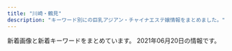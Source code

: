 ```yaml
---
title: "川崎・鶴見"
description: "キーワード別にの巨乳アジアン・チャイナエステ嬢情報をまとめました。"
---
```


新着画像と新着キーワードをまとめています。
2021年06月20日の情報です。

<DmmAffiliateIns />
<KeywordTable
  shops={
    [
    {
        "url": "http://esthe-heal.com/",
        "img_links": [
            "http://esthe-heal.com/staff/sakura/01.jpg",
            "http://esthe-heal.com/staff/rui/01mb.jpg",
            "http://esthe-heal.com/staff/sizuka/01mb.jpg",
            "http://esthe-heal.com/i/files/homeimg.jpg",
            "http://esthe-heal.com/pic/head.jpg",
            "http://esthe-heal.com/staff/kaori/01mb.jpg",
            "http://esthe-heal.com/staff/momo/01mb.jpg",
            "http://esthe-heal.com/staff/sayuri/01.jpg",
            "http://esthe-heal.com/staff/rubi/01.jpg",
            "http://esthe-heal.com/staff/haruna/01.jpg",
            "http://esthe-heal.com/staff/sizuka/01.jpg",
            "http://esthe-heal.com/staff/mimi/01mb.jpg",
            "http://esthe-heal.com/staff/kana/01.jpg",
            "http://esthe-heal.com/staff/momo/01.jpg",
            "http://esthe-heal.com/staff/yuki/01mb.jpg",
            "http://esthe-heal.com/staff/aya/01mb.jpg",
            "http://esthe-heal.com/staff/kana/01mb.jpg",
            "http://esthe-heal.com/staff/mimi/01.jpg",
            "http://esthe-heal.com/staff/sayuri/01mb.jpg",
            "http://esthe-heal.com/img/ttl_wnew.png",
            "http://esthe-heal.com/staff/aya/01.jpg",
            "http://esthe-heal.com/img/ttl_pickup.png",
            "http://esthe-heal.com/staff/miho/01mb.jpg",
            "http://esthe-heal.com/staff/yuyu/01.jpg",
            "http://esthe-heal.com/staff/rui/01.jpg",
            "http://esthe-heal.com/staff/kaori/01.jpg",
            "http://esthe-heal.com/img/att.jpg",
            "http://esthe-heal.com/img/ttl_recbnr.png",
            "http://esthe-heal.com/img/link/koko_234x60.png",
            "http://esthe-heal.com/img/ttl_staff.png",
            "http://esthe-heal.com/staff/miho/01.jpg",
            "http://esthe-heal.com/staff/yuki/01.jpg",
            "http://esthe-heal.com/img/ttl_mobile.png",
            "http://esthe-heal.com/staff/sakura/01mb.jpg",
            "http://esthe-heal.com/staff/rubi/01mb.jpg",
            "http://esthe-heal.com/staff/yuyu/01mb.jpg",
            "http://esthe-heal.com/staff/haruna/01mb.jpg"
        ],
        "name": "Yulala",
        "station": "JR\u9db4\u898b\u99c5\u6771\u53e3",
        "keywords": {
            "C": 23
        }
    },
    {
        "station": "JR\u77e2\u5411\u99c5\u897f\u53e3",
        "name": "\u5bf5\u6df1\u82b1\u98a8",
        "img_links": [],
        "url": "http://kafu.ests.co/",
        "keywords": {}
    },
    {
        "station": "JR\u5ddd\u5d0e\u99c5\u6771\u53e3",
        "name": "\u307c\u304f\u306e\u30c7\u30ea\u30a8\u30b9\u30c6",
        "img_links": [],
        "keywords": {},
        "url": "http://deli-esthe.jpn.mn/"
    },
    {
        "keywords": {
            "87": 2,
            "C": 10,
            "D": 7,
            "85": 2,
            "86": 5,
            "E": 2
        },
        "img_links": [
            "https://tanoshii.xyz.mn/photos/sites/44/2021/04/2021042710162377.jpg",
            "https://tanoshii.xyz.mn/images/mobile.jpg",
            "https://tanoshii.xyz.mn/images/s_staff.png",
            "https://tanoshii.xyz.mn/photos/sites/44/2021/04/2021042710162393.jpg",
            "https://tanoshii.xyz.mn/photos/sites/44/2021/04/2021042710162415.jpg",
            "https://tanoshii.xyz.mn/images/news.jpg",
            "https://tanoshii.xyz.mn/photos/sites/44/2021/05/2021052503320637.jpg",
            "https://tanoshii.xyz.mn/images/ntop.png",
            "https://tanoshii.xyz.mn/images/top.png",
            "https://tanoshii.xyz.mn/photos/sites/44/2021/04/2021042710173888.jpg"
        ],
        "url": "https://tanoshii.xyz.mn/",
        "station": "JR\u77e2\u5411\u99c5\u897f\u53e3",
        "name": "\u697d\u3057\u3044"
    },
    {
        "station": "\u9db4\u898b\u99c5\u6771\u53e3",
        "url": "http://t-lucky.work/",
        "name": "Lucky\u30fb\u30e9\u30c3\u30ad\u30fc",
        "img_links": [
            "http://t-lucky.work/images/b1.jpg",
            "http://t-lucky.work/sp/img/rina1.jpg",
            "http://t-lucky.work/staff/rei.jpg",
            "http://t-lucky.work/sp/images/ac1.jpg",
            "http://t-lucky.work/sp/staff/yumi.jpg",
            "http://t-lucky.work/sp/images/sys2.jpg",
            "http://t-lucky.work/staff/yuki.jpg",
            "http://t-lucky.work/sp/staff/emi.jpg",
            "http://t-lucky.work/sp/images/b3.jpg",
            "http://t-lucky.work/images/1.jpg",
            "http://t-lucky.work/sp/img/yuyu1.jpg",
            "http://t-lucky.work/sp/staff/rei.jpg",
            "http://t-lucky.work/img/rina1.jpg",
            "http://t-lucky.work/sp/images/b2.jpg",
            "http://t-lucky.work/sp/images/interior_t.jpg",
            "http://t-lucky.work/img/emi1.jpg",
            "http://t-lucky.work/sp/images/int2.jpg",
            "http://t-lucky.work/sp/images/newsb.jpg",
            "http://t-lucky.work/staff/yumi.jpg",
            "http://t-lucky.work/images/5.jpg",
            "http://t-lucky.work/images/b2.jpg",
            "http://t-lucky.work/sp/staff/yuyu.jpg",
            "http://t-lucky.work/staff/mika.jpg",
            "http://t-lucky.work/sp/staff/mimi.jpg",
            "http://t-lucky.work/staff/aya.jpg",
            "http://t-lucky.work/images/b3.jpg",
            "http://t-lucky.work/sp/images/tel.jpg",
            "http://t-lucky.work/images/4.jpg",
            "http://t-lucky.work/img/yumi1.jpg",
            "http://t-lucky.work/img/mika1.jpg",
            "http://t-lucky.work/images/3.jpg",
            "http://t-lucky.work/sp/images/pc.jpg",
            "http://t-lucky.work/images/sys1.jpg",
            "http://t-lucky.work/sp/images/sys1.jpg",
            "http://t-lucky.work/sp/menu/staff.jpg",
            "http://t-lucky.work/images/2.jpg",
            "http://t-lucky.work/images/8.jpg",
            "http://t-lucky.work/sp/images/footer.jpg",
            "http://t-lucky.work/sp/staff/yuki.jpg",
            "http://t-lucky.work/sp/menu/interior.jpg",
            "http://t-lucky.work/images/ta.jpg",
            "http://t-lucky.work/images/head.jpg",
            "http://t-lucky.work/sp/images/menu/staff.jpg",
            "http://t-lucky.work/sp/images/int1.jpg",
            "http://t-lucky.work/sp/img/yuki1.jpg",
            "http://t-lucky.work/img/yuki1.jpg",
            "http://t-lucky.work/sp/images/staff_t.jpg",
            "http://t-lucky.work/images/sys3.jpg",
            "http://t-lucky.work/images/interior_t.jpg",
            "http://t-lucky.work/staff/mimi.jpg",
            "http://t-lucky.work/sp/img/mimi1.jpg",
            "http://t-lucky.work/img/yuyu1.jpg",
            "http://t-lucky.work/images/news.jpg",
            "http://t-lucky.work/images/int2.jpg",
            "http://t-lucky.work/img/rei1.jpg",
            "http://t-lucky.work/sp/staff/aya.jpg",
            "http://t-lucky.work/img/mimi1.jpg",
            "http://t-lucky.work/images/6.jpg",
            "http://t-lucky.work/sp/img/aya1.jpg",
            "http://t-lucky.work/images/staff_t.jpg",
            "http://t-lucky.work/sp/menu/top.jpg",
            "http://t-lucky.work/images/int1.jpg",
            "http://t-lucky.work/staff/yuyu.jpg",
            "http://t-lucky.work/images/sys2.jpg",
            "http://t-lucky.work/sp/images/rec1.jpg",
            "http://t-lucky.work/images/line.png",
            "http://t-lucky.work/images/tr.jpg",
            "http://t-lucky.work/sp/images/news.jpg",
            "http://t-lucky.work/sp/images/menu/top.jpg",
            "http://t-lucky.work/images/sys4.jpg",
            "http://t-lucky.work/sp/images/head.jpg",
            "http://t-lucky.work/img/aya1.jpg",
            "http://t-lucky.work/sp/img/mika1.jpg",
            "http://t-lucky.work/staff/rina.jpg",
            "http://t-lucky.work/sp/img/emi1.jpg",
            "http://t-lucky.work/sp/img/yumi1.jpg",
            "http://t-lucky.work/sp/images/topgirl.jpg",
            "http://t-lucky.work/sp/staff/rina.jpg",
            "http://t-lucky.work/images/9.jpg",
            "http://t-lucky.work/images/sm.jpg",
            "http://t-lucky.work/sp/images/b1.jpg",
            "http://t-lucky.work/sp/img/rei1.jpg",
            "http://t-lucky.work/staff/emi.jpg",
            "http://t-lucky.work/sp/staff/mika.jpg",
            "http://t-lucky.work/sp/images/top.jpg",
            "http://t-lucky.work/images/7.jpg"
        ],
        "keywords": {}
    },
    {
        "img_links": [
            "http://www.fukuen.in/img/girl/extra/haruka_20210313_5.jpg",
            "http://www.fukuen.in/img/girl/main/smain721ab20435a050b6117e25de016c851a5e.jpg",
            "http://www.fukuen.in/img/material/shiatsu5rev1.jpg",
            "http://www.fukuen.in/img/girl/main/smain132ec1dcb677e5be350bb150449f6c30de9.jpg",
            "http://www.fukuen.in/img/girl/extra/hotaru200809_3min75.jpg",
            "http://www.fukuen.in/img/girl/extra/ai_20200914_1.jpg",
            "http://www.fukuen.in/img/material/oil6.jpg",
            "http://www.fukuen.in/img/girl/main/smain12372fb92a183b52eed6697b1dc18d650f.jpg",
            "http://www.fukuen.in/img/girl/extra/riri_20210607_4.jpg",
            "http://www.fukuen.in/img/girl/pickup/pickup20210611102305.jpg",
            "http://www.fukuen.in/img/material/akasuri6rev1.jpg",
            "http://www.fukuen.in/img/material/sentai3.jpg",
            "http://www.fukuen.in/img/girl/main/smain113a604c7246ee7ef21ea1371bf0f8ae541.jpg",
            "http://www.fukuen.in/img/girl/list/swest145a475e5294d8872e2908b6e44ff2fd28.jpg",
            "http://www.fukuen.in/img/material/sentai2.jpg",
            "http://www.fukuen.in/img/girl/main/smain114a604c7246ee7ef21ea1371bf0f8ae541.jpg",
            "http://www.fukuen.in/img/girl/extra/riri_20210607_3.jpg",
            "http://www.fukuen.in/img/girl/extra/hotaru200809_4min75.jpg",
            "http://www.fukuen.in/img/girl/list/swest25902fb05705d4f4dcd3bb55fc78d46ee.jpg",
            "http://www.fukuen.in/img/girl/extra/yuki_20210310_5.jpg",
            "http://www.fukuen.in/img/material/akasuri1.jpg",
            "http://www.fukuen.in/img/girl/list/slist7a7cd4a2a61a08aea05c874262bd2983c.jpg",
            "http://www.fukuen.in/img/girl/main/smain21a5f5188f9c41ddb221fc0bead2a8556b.jpg",
            "http://www.fukuen.in/img/girl/extra/risa_20200923_5.jpg",
            "http://www.fukuen.in/img/material/oil5.jpg",
            "http://www.fukuen.in/img/material/shiatsu4rev1.jpg",
            "http://www.fukuen.in/img/material/arrow_prev.png",
            "http://www.fukuen.in/img/girl/main/smain14540463708cafed5ed2857e0fb652102bb.jpg",
            "http://www.fukuen.in/img/camp/20210618_riri.jpg",
            "http://www.fukuen.in/img/camp/20200610_shinki.jpg",
            "http://www.fukuen.in/img/girl/list/slist156b2c0b72e6f061c42ebccbc63e13d7c5.jpg",
            "http://www.fukuen.in/img/girl/extra/haruka_20210313_2.jpg",
            "http://www.fukuen.in/img/girl/main/smain1642e39562f0230b9b51859f7d67c9ba3fc.jpg",
            "http://www.fukuen.in/img/girl/main/smain1729a0bb7126fb76055ba03269b5d845204.jpg",
            "http://www.fukuen.in/img/girl/list/slist48970948df1b5f673ddccf8bdc1c27ca3.jpg",
            "http://www.fukuen.in/img/girl/main/smain1739a0bb7126fb76055ba03269b5d845204.jpg",
            "http://www.fukuen.in/img/camp/20210501.png",
            "http://www.fukuen.in/img/girl/list/swest5751a73c1d67d106b755f2a10f214b1fb.jpg",
            "http://www.fukuen.in/img/girl/main/smain14440463708cafed5ed2857e0fb652102bb.jpg",
            "http://www.fukuen.in/img/girl/main/smain1759a0bb7126fb76055ba03269b5d845204.jpg",
            "http://www.fukuen.in/img/girl/main/smain53fb1c032274e28d599eed619e1bedc3e4.jpg",
            "http://www.fukuen.in/img/material/bath.jpg",
            "http://www.fukuen.in/img/material/akasuri5rev1.jpg",
            "http://www.fukuen.in/img/camp/20210618_deluxe.png",
            "http://www.fukuen.in/img/girl/list/slist8fbaefba79306aed7d52f3369481c4f79.jpg",
            "http://www.fukuen.in/img/girl/main/smain52fb1c032274e28d599eed619e1bedc3e4.jpg",
            "http://www.fukuen.in/img/girl/list/slist1768dbbfdf9b8041399246bb7ae21124f0.jpg",
            "http://www.fukuen.in/img/girl/main/smain1435a475e5294d8872e2908b6e44ff2fd28.jpg",
            "http://www.fukuen.in/img/girl/main/smain425ef08e32ca6d2936eee599647ef1be42.jpg",
            "http://www.fukuen.in/img/girl/list/swest72b8648aae56da25b7c7573dc007cc2de.jpg",
            "http://www.fukuen.in/img/girl/main/smain736910286ab0a44682bfc6f093f287b998.jpg",
            "http://www.fukuen.in/img/girl/extra/haruka_20210313_4.jpg",
            "http://www.fukuen.in/img/girl/main/smain41f486b583999cfcec7913d7843c608159.jpg",
            "http://www.fukuen.in/img/girl/list/slist1154c6465b3e80f1950af663ae9de86840.jpg",
            "http://www.fukuen.in/img/material/sentai1.jpg",
            "http://www.fukuen.in/img/girl/main/smain1622e39562f0230b9b51859f7d67c9ba3fc.jpg",
            "http://www.fukuen.in/img/girl/extra/riri_20210607_6.jpg",
            "http://www.fukuen.in/img/material/oil2.jpg",
            "http://www.fukuen.in/img/girl/main/smain17168dbbfdf9b8041399246bb7ae21124f0.jpg",
            "http://www.fukuen.in/img/material/oil4.jpg",
            "http://www.fukuen.in/img/girl/extra/yuki_20210310_1.jpg",
            "http://www.fukuen.in/img/material/oil3.jpg",
            "http://www.fukuen.in/img/girl/list/swest8fbaefba79306aed7d52f3369481c4f79.jpg",
            "http://www.fukuen.in/img/girl/main/smain15218ef4be37dd1bb9ff85c2afa5d75a51b.jpg",
            "http://www.fukuen.in/img/girl/extra/riri_20210607_1.jpg",
            "http://www.fukuen.in/img/material/oil1.jpg",
            "http://www.fukuen.in/img/girl/list/slist21d95f10417cbe687c362ac86a6caaf51.jpg",
            "http://www.fukuen.in/img/girl/main/smain16596f3ae3a738e965bce7cf30f028138bf.jpg",
            "http://www.fukuen.in/img/girl/list/swest4f486b583999cfcec7913d7843c608159.jpg",
            "http://www.fukuen.in/img/girl/list/slist11a00cec64c1902f8f81d6458bd81ecc3.jpg",
            "http://www.fukuen.in/img/material/front.jpg",
            "http://www.fukuen.in/img/girl/extra/risa_20200923_4.jpg",
            "http://www.fukuen.in/img/girl/main/smain141e48573960397dac752f153b86f52127e.jpg",
            "http://www.fukuen.in/img/news/news20210611_riri.jpg",
            "http://www.fukuen.in/img/girl/extra/ai_20200914_3.jpg",
            "http://www.fukuen.in/img/girl/main/smain8415e8cbb1c49eb7c8caa026cbfa4e5e53.jpg",
            "http://www.fukuen.in/img/girl/list/slist14e48573960397dac752f153b86f52127e.jpg",
            "http://www.fukuen.in/img/girl/main/smain746910286ab0a44682bfc6f093f287b998.jpg",
            "http://www.fukuen.in/img/girl/extra/yuki_20210310_7.jpg",
            "http://www.fukuen.in/img/girl/extra/risa_20200923_1.jpg",
            "http://www.fukuen.in/img/girl/main/smain1632e39562f0230b9b51859f7d67c9ba3fc.jpg",
            "http://www.fukuen.in/img/girl/extra/haruka_20210313_1.jpg",
            "http://www.fukuen.in/img/material/shiatsu6.jpg",
            "http://www.fukuen.in/img/material/sentai6rev1.jpg",
            "http://www.fukuen.in/img/girl/main/smain135ec1dcb677e5be350bb150449f6c30de9.jpg",
            "http://www.fukuen.in/img/camp/20210405_spring.png",
            "http://www.fukuen.in/img/girl/main/smain83429f69a5e0facf26b5c596ab5374c79a.jpg",
            "http://www.fukuen.in/img/girl/pickup/pickup20210316230958.jpg",
            "http://www.fukuen.in/img/girl/main/smain133ec1dcb677e5be350bb150449f6c30de9.jpg",
            "http://www.fukuen.in/img/girl/extra/riri_20210607_2.jpg",
            "http://www.fukuen.in/img/girl/list/swest11a00cec64c1902f8f81d6458bd81ecc3.jpg",
            "http://www.fukuen.in/img/material/image_auth.png",
            "http://www.fukuen.in/img/girl/list/swest156b2c0b72e6f061c42ebccbc63e13d7c5.jpg",
            "http://www.fukuen.in/img/girl/main/smain1749a0bb7126fb76055ba03269b5d845204.jpg",
            "http://www.fukuen.in/img/girl/extra/risa_20200923_3.jpg",
            "http://www.fukuen.in/img/girl/list/swest1154c6465b3e80f1950af663ae9de86840.jpg",
            "http://www.fukuen.in/img/girl/list/swest13a9012a45cd10e4bbf815bf1cd1dfb50a.jpg",
            "http://www.fukuen.in/img/girl/extra/yuki_20210310_3.jpg",
            "http://www.fukuen.in/img/girl/main/smain23a5f5188f9c41ddb221fc0bead2a8556b.jpg",
            "http://www.fukuen.in/img/girl/main/smain131a9012a45cd10e4bbf815bf1cd1dfb50a.jpg",
            "http://www.fukuen.in/img/material/sentai5rev1.jpg",
            "http://www.fukuen.in/img/girl/main/smain81429f69a5e0facf26b5c596ab5374c79a.jpg",
            "http://www.fukuen.in/img/girl/main/smain82429f69a5e0facf26b5c596ab5374c79a.jpg",
            "http://www.fukuen.in/img/girl/extra/ai_20200914_2.jpg",
            "http://www.fukuen.in/img/material/shiatsu1.jpg",
            "http://www.fukuen.in/img/material/shiatsu2.jpg",
            "http://www.fukuen.in/img/girl/extra/ai_20200914_4.jpg",
            "http://www.fukuen.in/img/girl/main/smain11154c6465b3e80f1950af663ae9de86840.jpg",
            "http://www.fukuen.in/img/girl/main/smain112a604c7246ee7ef21ea1371bf0f8ae541.jpg",
            "http://www.fukuen.in/img/girl/extra/haruka_20210313_3.jpg",
            "http://www.fukuen.in/img/girl/extra/hotaru200809_1min75.jpg",
            "http://www.fukuen.in/img/girl/main/smain11372fb92a183b52eed6697b1dc18d650f.jpg",
            "http://www.fukuen.in/img/material/akasuri2rev1.jpg",
            "http://www.fukuen.in/img/girl/pickup/pickup20210608103919.jpg",
            "http://www.fukuen.in/img/girl/extra/hotaru200809_2min75.jpg",
            "http://www.fukuen.in/img/girl/main/smain115a604c7246ee7ef21ea1371bf0f8ae541.jpg",
            "http://www.fukuen.in/img/girl/list/slist13198a095a589d6e99c04b29b48a066f60.jpg",
            "http://www.fukuen.in/img/material/akasuri4.jpg",
            "http://www.fukuen.in/img/camp/20210621_rainy.png",
            "http://www.fukuen.in/img/material/akasuri3.jpg",
            "http://www.fukuen.in/img/girl/main/smain22a5f5188f9c41ddb221fc0bead2a8556b.jpg",
            "http://www.fukuen.in/img/girl/main/smain513f8bf8e4517330b71f7b182328a05400.jpg",
            "http://www.fukuen.in/img/girl/list/slist5751a73c1d67d106b755f2a10f214b1fb.jpg",
            "http://www.fukuen.in/img/girl/extra/yuki_20210310_6.jpg",
            "http://www.fukuen.in/img/material/arrow_next.png",
            "http://www.fukuen.in/img/girl/main/smain161ccde286216ee7496f9b79d0ccb1211b0.jpg",
            "http://www.fukuen.in/img/girl/extra/yuki_20210310_4.jpg",
            "http://www.fukuen.in/img/girl/list/slist162e6c2df06bb88ecc8206bde612ab9625.jpg",
            "http://www.fukuen.in/img/girl/main/smain15118ef4be37dd1bb9ff85c2afa5d75a51b.jpg",
            "http://www.fukuen.in/img/girl/list/swest16ccde286216ee7496f9b79d0ccb1211b0.jpg",
            "http://www.fukuen.in/img/girl/pickup/pickup20210316225343.jpg",
            "http://www.fukuen.in/img/girl/main/smain134ec1dcb677e5be350bb150449f6c30de9.jpg",
            "http://www.fukuen.in/img/material/sentai4.jpg",
            "http://www.fukuen.in/img/girl/main/smain15318ef4be37dd1bb9ff85c2afa5d75a51b.jpg",
            "http://www.fukuen.in/img/girl/main/smain1425a475e5294d8872e2908b6e44ff2fd28.jpg",
            "http://www.fukuen.in/img/girl/extra/risa_20200923_2.jpg",
            "http://www.fukuen.in/img/news/news20210611_kaoru.jpg",
            "http://www.fukuen.in/img/girl/extra/yuki_20210310_2.jpg",
            "http://www.fukuen.in/img/girl/main/smain711ab20435a050b6117e25de016c851a5e.jpg",
            "http://www.fukuen.in/img/girl/pickup/pickup20210316232813.jpg",
            "http://www.fukuen.in/img/girl/main/smain13372fb92a183b52eed6697b1dc18d650f.jpg",
            "http://www.fukuen.in/img/girl/main/smain435ef08e32ca6d2936eee599647ef1be42.jpg",
            "http://www.fukuen.in/img/material/shiatsu3.jpg",
            "http://www.fukuen.in/img/girl/list/swest1768dbbfdf9b8041399246bb7ae21124f0.jpg",
            "http://www.fukuen.in/img/girl/extra/riri_20210607_5.jpg"
        ],
        "url": "http://www.fukuen.in/",
        "station": "JR\u9db4\u898b\u99c5\u6771\u53e3",
        "name": "\u798f\u7e01\u30fbFUKUEN",
        "keywords": {
            "\u80f8": 2,
            "\u30bb\u30af\u30b7\u30fc": 2,
            "G": 4
        }
    },
    {
        "url": "http://iyashi-kaze.oks.bz/",
        "name": "\u7652\u3057\u98a8\uff5e\u3044\u3084\u3057\u304b\u305c\uff5e",
        "station": "JR\u5ddd\u5d0e\u99c5\u6771\u53e3",
        "keywords": {},
        "img_links": []
    },
    {
        "name": "\u30af\u30e9\u30a6\u30f3\u30fbCrown",
        "url": "http://www.crownman.tank.jp/",
        "keywords": {
            "\u4e73": 2,
            "F": 2
        },
        "station": "JR\u9db4\u898b\u99c5",
        "img_links": [
            "http://www.crownman.tank.jp/images/h02.jpg",
            "http://www.crownman.tank.jp/images/h01.jpg",
            "http://www.crownman.tank.jp/public/20210414-180217-393.jpeg",
            "http://www.crownman.tank.jp/images/guest.png",
            "http://www.crownman.tank.jp/public/20210214-132800-589.jpeg",
            "http://www.crownman.tank.jp/public/20181102-021419-221.jpeg",
            "http://www.crownman.tank.jp/public/20190321-014538-796.jpeg",
            "http://www.crownman.tank.jp/public/20190512-114325-285.jpeg",
            "http://www.crownman.tank.jp/public/20190614-225752-699.jpeg",
            "http://www.crownman.tank.jp/public/20210601-123201-393.jpeg",
            "http://www.crownman.tank.jp/public/20181126-115300-843.jpeg",
            "http://www.crownman.tank.jp/public/20210512-181627-885.jpeg",
            "http://www.crownman.tank.jp/public/20201016-024617-911.jpeg",
            "http://www.crownman.tank.jp/public/20200829-204316-579.jpeg",
            "http://www.crownman.tank.jp/public/20210217-094543-773.jpeg",
            "http://www.crownman.tank.jp/images/zj.png",
            "http://www.crownman.tank.jp/public/20210504-080501-939.jpeg",
            "http://www.crownman.tank.jp/public/20210620-113212-312.png",
            "http://www.crownman.tank.jp/images/xw.png",
            "http://www.crownman.tank.jp/images/lj.png",
            "http://www.crownman.tank.jp/images/h4.jpg",
            "http://www.crownman.tank.jp/public/20201225-105416-366.jpeg",
            "http://www.crownman.tank.jp/public/20181102-021404-733.jpeg",
            "http://www.crownman.tank.jp/public/20191102-172721-416.jpeg",
            "http://www.crownman.tank.jp/ueditor/php/upload/image/20181102/1541123069868367.jpg",
            "http://www.crownman.tank.jp/public/20210603-000118-225.jpeg",
            "http://www.crownman.tank.jp/public/20210309-102855-324.jpeg",
            "http://www.crownman.tank.jp/public/20210615-000828-824.jpeg",
            "http://www.crownman.tank.jp/public/20181103-143855-981.jpeg",
            "http://www.crownman.tank.jp/public/20190103-235102-103.jpeg",
            "http://www.crownman.tank.jp/public/20191208-161631-393.jpeg",
            "http://www.crownman.tank.jp/public/20210315-113348-885.jpeg",
            "http://www.crownman.tank.jp/public/20190516-130732-500.jpeg",
            "http://www.crownman.tank.jp/images/h3.jpg",
            "http://www.crownman.tank.jp/images/scrollToTop.png",
            "http://www.crownman.tank.jp/images/lyb.png",
            "http://www.crownman.tank.jp/public/20191220-000813-127.jpeg",
            "http://www.crownman.tank.jp/images/br1.png",
            "http://www.crownman.tank.jp/public/20210225-132107-806.jpeg",
            "http://www.crownman.tank.jp/public/20190410-032921-983.jpeg",
            "http://www.crownman.tank.jp/ueditor/php/upload/image/20200828/1598625782230952.jpeg",
            "http://www.crownman.tank.jp/public/20181102-021325-742.jpeg",
            "http://www.crownman.tank.jp/images/jt.png",
            "http://www.crownman.tank.jp/public/20181101-091932-723.jpeg",
            "http://www.crownman.tank.jp/public/20210226-091700-151.jpeg",
            "http://www.crownman.tank.jp/public/20201114-223303-188.jpeg",
            "http://www.crownman.tank.jp/images/fj.png",
            "http://www.crownman.tank.jp/public/20181102-021343-999.jpeg",
            "http://www.crownman.tank.jp/public/20190809-023452-629.jpeg",
            "http://www.crownman.tank.jp/public/20210319-004011-852.jpeg",
            "http://www.crownman.tank.jp/images/contact.png",
            "http://www.crownman.tank.jp/public/20210208-142304-974.jpeg",
            "http://www.crownman.tank.jp/public/20190404-200155-177.jpeg",
            "http://www.crownman.tank.jp/public/20210219-091840-338.jpeg",
            "http://www.crownman.tank.jp/public/20210128-093735-441.jpeg",
            "http://www.crownman.tank.jp/public/20200829-001214-615.jpeg",
            "http://www.crownman.tank.jp/images/br.png",
            "http://www.crownman.tank.jp/images/h5.jpg"
        ]
    },
    {
        "img_links": [
            "http://tsurumisakura.este88.com/images/slider-img001.jpg",
            "http://tsurumisakura.este88.com/files/004.jpg",
            "http://tsurumisakura.este88.com/files/minami1.jpg",
            "http://tsurumisakura.este88.com/files/sayuri1.jpg",
            "http://tsurumisakura.este88.com/images/m1.jpg",
            "http://tsurumisakura.este88.com/files/miho1.jpg",
            "http://tsurumisakura.este88.com/images/m6.jpg",
            "http://tsurumisakura.este88.com/images/info.png",
            "http://tsurumisakura.este88.com/images/m3.jpg",
            "http://tsurumisakura.este88.com/images/m2.jpg",
            "http://tsurumisakura.este88.com/files/hitomi1.jpg",
            "http://tsurumisakura.este88.com/images/slider-img002.jpg",
            "http://tsurumisakura.este88.com/images/m4.jpg",
            "http://tsurumisakura.este88.com/images/tel2.png",
            "http://tsurumisakura.este88.com/files/miyuki1.jpg",
            "http://tsurumisakura.este88.com/images/b-tel.png",
            "http://tsurumisakura.este88.com/images/b-online.png"
        ],
        "name": "\u3055\u304f\u3089",
        "url": "http://tsurumisakura.este88.com/",
        "station": "JR\u9db4\u898b\u99c5\u897f\u53e3",
        "keywords": {
            "D": 24,
            "88": 8,
            "C": 8,
            "89": 6,
            "87": 10,
            "E": 8,
            "93": 8,
            "86": 8,
            "92": 8
        }
    },
    {
        "url": "http://good.abnavi.info/",
        "img_links": [],
        "station": "JR\u9db4\u898b\u99c5\u6771\u53e3",
        "name": "GooD",
        "keywords": {}
    },
    {
        "name": "\u4eba\u9b5a\u306e\u604b",
        "station": "JR\u9db4\u898b\u99c5\u6771\u53e3",
        "img_links": [],
        "url": "http://genkimori.ests.jp/",
        "keywords": {}
    },
    {
        "img_links": [
            "http://relax-aroma.xyz/images/top-img01.png",
            "http://relax-aroma.xyz/images/top-img09.png",
            "http://relax-aroma.xyz/images/tel_header.png",
            "http://relax-aroma.xyz/images/cg03.jpg",
            "http://relax-aroma.xyz/images/top-img08.png",
            "http://relax-aroma.xyz/images/r3.jpg",
            "http://relax-aroma.xyz/images/r4.jpg",
            "http://relax-aroma.xyz/images/r1.jpg",
            "http://relax-aroma.xyz/images/r2.jpg",
            "http://relax-aroma.xyz/images/call.png",
            "http://relax-aroma.xyz/images/tel_footer.png",
            "http://relax-aroma.xyz/images/top-img07.png",
            "http://relax-aroma.xyz/images/top-img02.png",
            "http://relax-aroma.xyz/images/cg01.jpg",
            "http://relax-aroma.xyz/images/cg04.jpg",
            "http://relax-aroma.xyz/images/cg05.jpg"
        ],
        "name": "\u30a2\u30f3\u30b8\u30e5",
        "keywords": {
            "D": 7,
            "C": 1
        },
        "station": "JR\u9db4\u898b\u99c5\u6771\u53e3",
        "url": "http://relax-aroma.xyz/"
    },
    {
        "keywords": {
            "88": 24,
            "90": 8,
            "85": 24
        },
        "name": "sweet",
        "img_links": [
            "https://tsurumi-mensesthe.com/massage/2021/01/05/stand-by.jpg",
            "https://tsurumi-mensesthe.com/footer/footer-tel.png",
            "https://tsurumi-mensesthe.com/staff/miki-s2.jpg",
            "https://tsurumi-mensesthe.com/footer/footer-line.png",
            "https://tsurumi-mensesthe.com/icon/yelp.png",
            "https://tsurumi-mensesthe.com/massage/2021/04/20/yuyu-s1.jpg",
            "https://tsurumi-mensesthe.com/staff/new-s1.jpg",
            "https://tsurumi-mensesthe.com/images/clear.png",
            "https://tsurumi-mensesthe.com/staff/miki-top.jpg",
            "https://tsurumi-mensesthe.com/room/room-l2.jpg",
            "https://tsurumi-mensesthe.com/footer/footer-staff.png",
            "https://tsurumi-mensesthe.com/room/room-l4.jpg",
            "https://tsurumi-mensesthe.com/images/esthe4.jpg",
            "https://tsurumi-mensesthe.com/staff/sora-s1.jpg",
            "https://tsurumi-mensesthe.com/staff/momoka-l2.jpg",
            "https://tsurumi-mensesthe.com/staff/miki-s1.jpg",
            "https://tsurumi-mensesthe.com/staff/momoka-top.jpg",
            "https://tsurumi-mensesthe.com/staff/yura-top.jpg",
            "https://tsurumi-mensesthe.com/images/esthe3.jpg",
            "https://inage-mensesthe.com/icon/line.png",
            "https://tsurumi-mensesthe.com/images/esthe1.jpg",
            "https://tsurumi-mensesthe.com/staff/new-l1.jpg",
            "https://tsurumi-mensesthe.com/staff/riri-l1.jpg",
            "https://tsurumi-mensesthe.com/staff/momoka-s3.jpg",
            "https://tsurumi-mensesthe.com/room/room-l3.jpg",
            "https://tsurumi-mensesthe.com/massage/2021/03/01/miki-s1.jpg",
            "https://tsurumi-mensesthe.com/images/header3.png",
            "https://tsurumi-mensesthe.com/massage/2021/03/09/new-s1.jpg",
            "https://tsurumi-mensesthe.com/staff/yumi-s1.jpg",
            "https://inage-mensesthe.com/icon/twitter.png",
            "https://tsurumi-mensesthe.com/staff/riri-l2.jpg",
            "https://tsurumi-mensesthe.com/staff/new-top.jpg",
            "https://tsurumi-mensesthe.com/room/room-l1.jpg",
            "https://tsurumi-mensesthe.com/staff/momoka-s1.jpg",
            "https://tsurumi-mensesthe.com/staff/yumi-top.jpg",
            "https://tsurumi-mensesthe.com/images/qrcode.png",
            "https://tsurumi-mensesthe.com/staff/yura-s3.jpg",
            "https://tsurumi-mensesthe.com/icon/facebook.png",
            "https://tsurumi-mensesthe.com/staff/yura-s2.jpg",
            "https://tsurumi-mensesthe.com/staff/yuyu-l1.jpg",
            "https://tsurumi-mensesthe.com/staff/riri-top.jpg",
            "https://tsurumi-mensesthe.com/staff/momoka-l3.jpg",
            "https://tsurumi-mensesthe.com/staff/yura-l3.jpg",
            "https://tsurumi-mensesthe.com/images/main-sp.jpg",
            "https://inage-mensesthe.com/icon/yelp.png",
            "https://tsurumi-mensesthe.com/staff/yura-l1.jpg",
            "https://tsurumi-mensesthe.com/staff/riri-s2.jpg",
            "https://tsurumi-mensesthe.com/massage/2020/11/22/coco-s3.jpg",
            "https://tsurumi-mensesthe.com/icon/twitter.png",
            "https://inage-mensesthe.com/icon/facebook.png",
            "https://tsurumi-mensesthe.com/icon/line.png",
            "https://tsurumi-mensesthe.com/staff/yura-s1.jpg",
            "https://tsurumi-mensesthe.com/staff/yuyu-top.jpg",
            "https://tsurumi-mensesthe.com/staff/momoka-l1.jpg",
            "https://tsurumi-mensesthe.com/staff/miki-l1.jpg",
            "https://tsurumi-mensesthe.com/staff/momoka-s2.jpg",
            "https://tsurumi-mensesthe.com/staff/yura-l2.jpg",
            "https://tsurumi-mensesthe.com/images/main1.jpg",
            "https://tsurumi-mensesthe.com/staff/miki-l2.jpg",
            "https://tsurumi-mensesthe.com/staff/yuyu-s1.jpg",
            "https://tsurumi-mensesthe.com/images/esthe2.jpg",
            "https://tsurumi-mensesthe.com/staff/riri-s1.jpg"
        ],
        "station": "JR\u9db4\u898b\u99c5\u897f\u53e3",
        "url": "https://tsurumi-mensesthe.com/"
    },
    {
        "img_links": [
            "http://massage-salon.xyz/wp-content/uploads/2018/12/img_6768.jpg",
            "http://massage-salon.xyz/wp-content/uploads/2018/12/img_6766-182x300.jpg",
            "http://massage-salon.xyz/wp-content/uploads/2018/04/s3-500x467.jpg",
            "http://massage-salon.xyz/wp-content/uploads/2018/04/s2-500x467.jpg",
            "http://massage-salon.xyz/wp-content/uploads/2019/03/IMG_0208-300x200.jpg",
            "http://massage-salon.xyz/wp-content/uploads/2018/04/s4.jpg",
            "http://massage-salon.xyz/wp-content/uploads/2018/04/s1-500x466.jpg",
            "http://massage-salon.xyz/wp-content/uploads/2018/11/IMG_6692-300x200.jpg",
            "http://massage-salon.xyz/wp-content/uploads/2019/02/IMG_0142-686x1024.jpg",
            "http://massage-salon.xyz/wp-content/themes/template-salon2/images/main3.jpg",
            "http://massage-salon.xyz/wp-content/themes/template-salon2/images/main1.jpg",
            "http://massage-salon.xyz/wp-content/uploads/2018/04/s3.jpg",
            "http://massage-salon.xyz/wp-content/themes/template-salon2/images/main2.jpg",
            "http://cdn.dino-es.com/images/logo/200x40DinoEs.png",
            "http://massage-salon.xyz/wp-content/uploads/2019/02/IMG_0144-185x300.jpg",
            "http://massage-salon.xyz/wp-content/themes/template-salon2/images/header-tel.png",
            "http://massage-salon.xyz/wp-content/uploads/2018/04/s1.jpg",
            "http://massage-salon.xyz/wp-content/uploads/2018/04/s2.jpg",
            "http://massage-salon.xyz/wp-content/uploads/2019/02/IMG_0144.jpg",
            "http://massage-salon.xyz/wp-content/uploads/2018/12/img_6768-181x300.jpg",
            "http://massage-salon.xyz/wp-content/uploads/2018/12/img_6766.jpg",
            "http://massage-salon.xyz/wp-content/uploads/2019/02/IMG_0142-201x300.jpg",
            "http://massage-salon.xyz/wp-content/uploads/2019/02/IMG_0144-500x750.jpg",
            "http://massage-salon.xyz/wp-content/uploads/2018/04/s4-500x467.jpg",
            "http://massage-salon.xyz/wp-content/uploads/2019/02/IMG_0142-500x750.jpg",
            "http://massage-salon.xyz/wp-content/themes/template-salon2/images/noimg.jpg"
        ],
        "keywords": {},
        "name": "\u723d\u3084\u304b\u306a\u671d",
        "url": "http://massage-salon.xyz/",
        "station": "JR\u5ddd\u5d0e\u99c5\u6771\u53e3"
    },
    {
        "name": "Smile",
        "station": "\u4eac\u6025\u9db4\u898b\u99c5\u6771\u53e3",
        "keywords": {
            "D": 4,
            "C": 16,
            "E": 2
        },
        "img_links": [
            "http://tsurumi-est.xyz/images/flash2.jpg",
            "http://momipara.jp/img/link/momi88.jpg",
            "http://tsurumi-est.xyz/g3.jpg",
            "http://tsurumi-est.xyz/images/int2.jpg",
            "http://tsurumi-est.xyz/g1.jpg",
            "http://tsurumi-est.xyz/images/s_staff1.png",
            "http://tsurumi-est.xyz/g2.jpg",
            "http://tsurumi-est.xyz/images/mens-esthe1.png",
            "http://tsurumi-est.xyz/images/flash.jpg",
            "http://tsurumi-est.xyz/images/g3.jpg",
            "http://cdn.dino-es.com/images/logo/88x31NewDinoEs.png",
            "http://tsurumi-est.xyz/images/g2.jpg",
            "http://tsurumi-est.xyz/images/g0.jpg",
            "http://tsurumi-est.xyz/images/int1.jpg",
            "http://tsurumi-est.xyz/images/mobile.png",
            "http://tsurumi-est.xyz/images/g1.jpg",
            "http://tsurumi-est.xyz/images/g5.jpg",
            "http://tsurumi-est.xyz/images/s_staff.png",
            "http://tsurumi-est.xyz/images/top.jpg",
            "http://tsurumi-est.xyz/g0.jpg"
        ],
        "url": "http://tsurumi-est.xyz/"
    },
    {
        "station": "JR\u9db4\u898b\u99c5\u6771\u53e3",
        "url": "http://cizanasr.xyz/",
        "keywords": {
            "89": 4,
            "D": 4,
            "94": 4,
            "C": 8
        },
        "name": "\u7652\u3057\u306e\u7f8e\u4eba",
        "img_links": [
            "http://cizanasr.xyz/static/picture/room3.jpg",
            "http://cizanasr.xyz/static/picture/room2.jpg",
            "http://cizanasr.xyz/uploads/210529/1-21052911035S39.jpg",
            "http://cizanasr.xyz/uploads/210529/1-210529110451917.jpg",
            "http://cizanasr.xyz/static/picture/top.jpg",
            "http://cizanasr.xyz/static/picture/tit_new.png",
            "http://cizanasr.xyz/static/picture/sp_tit_therapist.png",
            "http://cizanasr.xyz/static/picture/room1.jpg",
            "http://cizanasr.xyz/static/picture/room4.jpg",
            "http://cizanasr.xyz/static/picture/tit_staff01.png",
            "http://cizanasr.xyz/static/picture/tit_therapist.png",
            "http://cizanasr.xyz/uploads/210529/1-210529110422206.jpg",
            "http://cizanasr.xyz/static/picture/sp_tit_new.png",
            "http://cizanasr.xyz/static/picture/maining.jpg",
            "http://cizanasr.xyz/static/picture/sp_tit_staff02.png",
            "http://cizanasr.xyz/static/picture/img_tel.png",
            "http://cizanasr.xyz/static/picture/sp_tit_staff01.png",
            "http://cizanasr.xyz/static/picture/tit_staff02.png"
        ]
    },
    {
        "name": "\u671d\u9732",
        "keywords": {
            "C": 12,
            "D": 2,
            "86": 1,
            "87": 1
        },
        "url": "http://asatsuyu-es.com/",
        "img_links": [
            "http://asatsuyu-es.com/images/st03b.jpg",
            "http://asatsuyu-es.com/images/st04.jpg",
            "http://asatsuyu-es.com/images/newtiao.jpg",
            "http://asatsuyu-es.com/images/room6.jpg",
            "http://asatsuyu-es.com/images/picktiao.jpg",
            "http://asatsuyu-es.com/images/room1.jpg",
            "http://asatsuyu-es.com/images/st02.jpg",
            "http://asatsuyu-es.com/images/top01.jpg",
            "http://asatsuyu-es.com/images/st05b.jpg",
            "http://asatsuyu-es.com/images/zi_staff.png",
            "http://asatsuyu-es.com/images/st05.jpg",
            "http://asatsuyu-es.com/images/newfacetiao.jpg",
            "http://asatsuyu-es.com/images/st03.jpg",
            "http://asatsuyu-es.com/images/mobile.jpg",
            "http://asatsuyu-es.com/images/room3.jpg",
            "http://asatsuyu-es.com/images/room4.jpg",
            "http://asatsuyu-es.com/images/st01.jpg",
            "http://asatsuyu-es.com/images/room2.jpg"
        ],
        "station": "JR\u9db4\u898b\u99c5\u897f\u53e3"
    },
    {
        "name": "\u6843\u6e90\u90f7",
        "station": "JR\u5ddd\u5d0e\u99c5\u6771\u53e3",
        "img_links": [
            "http://www.iyasi-massage.com/images/top/top_02.jpg",
            "http://www.iyasi-massage.com/images/staff_one/staff_one_04.jpg",
            "http://www.iyasi-massage.com/images/staff_one/staff_one_top.jpg",
            "http://www.iyasi-massage.com/images/top/top_01.jpg",
            "http://www.iyasi-massage.com/images/top/top_04.jpg",
            "http://www.iyasi-massage.com/images/home/index_04.jpg",
            "http://www.iyasi-massage.com/images/staff/sta_023.jpg",
            "http://www.iyasi-massage.com/images/staff_one/staff_one_02.jpg",
            "http://www.iyasi-massage.com/images/top/top_08.png",
            "http://www.iyasi-massage.com/images/staff/sta_06.jpg",
            "http://www.iyasi-massage.com/images/staff_one/staff_one_01.jpg",
            "http://www.iyasi-massage.com/images/gallery/gallery_401.jpg",
            "http://www.iyasi-massage.com/images/staff_image/staff_d03.jpg",
            "http://www.iyasi-massage.com/images/home/QR.png",
            "http://www.iyasi-massage.com/images/gallery/gallery_102.jpg",
            "http://www.iyasi-massage.com/images/staff/sta_0z6.jpg",
            "http://www.iyasi-massage.com/images/home/index_qup.jpg",
            "http://www.iyasi-massage.com/images/system/syatem_303.jpg",
            "http://www.iyasi-massage.com/images/staff/staff_top.jpg",
            "http://www.iyasi-massage.com/images/gallery/gallery_01.jpg",
            "http://www.iyasi-massage.com/images/staff_one/staff_one_05.jpg",
            "http://www.iyasi-massage.com/images/staff/sta_0z10.jpg",
            "http://www.iyasi-massage.com/images/home/index_tel.jpg",
            "http://www.iyasi-massage.com/images/home/index_page_top.jpg",
            "http://www.iyasi-massage.com/images/home/index_03.jpg",
            "http://www.iyasi-massage.com/images/staff/sta_0z9.jpg",
            "http://www.iyasi-massage.com/images/system/syatem_301.jpg",
            "http://www.iyasi-massage.com/images/staff_one/staff_one_08.png",
            "http://www.iyasi-massage.com/images/gallery/gallery_top.jpg",
            "http://www.iyasi-massage.com/images/staff/sta_04.jpg",
            "http://www.iyasi-massage.com/images/staff_image/staff_d01.jpg",
            "http://www.iyasi-massage.com/images/staff_image/staff_d05.jpg",
            "http://www.iyasi-massage.com/images/staff/sta_021.jpg",
            "http://www.iyasi-massage.com/images/staff_image/staff_d04.jpg",
            "http://www.iyasi-massage.com/images/staff/sta_0z2.jpg",
            "http://www.iyasi-massage.com/images/staff/sta_08.jpg",
            "http://www.iyasi-massage.com/images/gallery/gallery_103.jpg",
            "http://www.iyasi-massage.com/images/staff/sta_01.jpg",
            "http://www.iyasi-massage.com/images/top/top_03.jpg",
            "http://www.iyasi-massage.com/images/gallery/gallery_403.jpg",
            "http://www.iyasi-massage.com/images/home/top_qp.jpg",
            "http://www.iyasi-massage.com/images/staff/sta_03.jpg",
            "http://www.iyasi-massage.com/images/gallery/gallery_402.jpg",
            "http://www.iyasi-massage.com/images/staff/sta_07.jpg",
            "http://www.iyasi-massage.com/images/gallery/gallery_101.jpg",
            "http://www.iyasi-massage.com/images/gallery/gallery_104.jpg",
            "http://www.iyasi-massage.com/images/staff/sta_0z12.jpg",
            "http://www.iyasi-massage.com/images/top/top_05.jpg",
            "http://www.iyasi-massage.com/images/system/syatem_302.jpg",
            "http://www.iyasi-massage.com/images/staff_one/staff_one_03.jpg",
            "http://www.iyasi-massage.com/images/gallery/gallery_404.jpg",
            "http://www.iyasi-massage.com/images/staff/sta_010.jpg",
            "http://www.iyasi-massage.com/images/staff/sta_0z8.jpg",
            "http://www.iyasi-massage.com/images/staff_one/staff_one_07.png",
            "http://www.iyasi-massage.com/images/staff_image/staff_d06.jpg",
            "http://www.iyasi-massage.com/images/top/top_06.jpg",
            "http://www.iyasi-massage.com/images/staff_image/staff_d02.jpg"
        ],
        "keywords": {},
        "url": "http://www.iyasi-massage.com/"
    },
    {
        "station": "JR\u9db4\u898b\u99c5\u6771\u53e3",
        "keywords": {
            "G": 11,
            "\u30c0\u30a4\u30ca\u30de\u30a4\u30c8": 1,
            "100": 1,
            "\u30bb\u30af\u30b7\u30fc": 7
        },
        "url": "https://www.pal-spa.com/",
        "img_links": [
            "https://www.pal-spa.com/img/girl/list/slist21c8c7f499c3f4da854e401c53978a3677.jpg",
            "https://www.pal-spa.com/img/girl/main/smain214a4782a043e7ca29f58aba8d6552a2d6e.jpg",
            "https://www.pal-spa.com/img/girl/main/smain211a4782a043e7ca29f58aba8d6552a2d6e.jpg",
            "https://www.pal-spa.com/img/blog/postimage20191201160850.jpg",
            "https://www.pal-spa.com/img/blog/palspa_blog_20200803_ai3.jpg",
            "https://www.pal-spa.com/img/girl/main/smain253b45d339d6509c6b7779e499e2a9b6ba6.jpg",
            "https://www.pal-spa.com/img/girl/list/swest2934a16061b4519bc353f475021810bbc2.jpg",
            "https://www.pal-spa.com/img/blog/palspa_blog_20210120_haruka6.jpg",
            "https://www.pal-spa.com/img/girl/list/sface259a92ee295305fdbc6e4cd5a68dad5216.jpg",
            "https://www.pal-spa.com/img/girl/pickup/pickup20210120104719.jpg",
            "https://www.pal-spa.com/img/girl/main/smain349afba4e500f33ea543f800c8238c1f49.jpg",
            "https://www.pal-spa.com/img/girl/main/smain284aa054b0383cc218664f07c55c4e1d3f0.jpg",
            "https://www.pal-spa.com/img/girl/main/smain252b45d339d6509c6b7779e499e2a9b6ba6.jpg",
            "https://www.pal-spa.com/img/girl/main/smain2332be10adc295a0fc3adfdb5b77838c4a7.jpg",
            "https://www.pal-spa.com/img/girl/list/swest21a4782a043e7ca29f58aba8d6552a2d6e.jpg",
            "https://www.pal-spa.com/img/girl/list/swest34fb1e5b054a6796aafb6d24f36ac90950.jpg",
            "https://www.pal-spa.com/img/girl/main/smain373eb53412252fd3f47bcd6a4f2e0027ddb.jpg",
            "https://www.pal-spa.com/img/girl/pickup/pickup20200923134207.jpg",
            "https://www.pal-spa.com/img/girl/main/smain2352be10adc295a0fc3adfdb5b77838c4a7.jpg",
            "https://www.pal-spa.com/img/girl/list/slist2384c844601b0fd2f7aabfe4a5a12163b7.jpg",
            "https://www.pal-spa.com/img/girl/list/swest24254584407bed049e349a41c5443a4345.jpg",
            "https://www.pal-spa.com/img/girl/list/swest374e0d15dd2f781c76365f64c8cfd8955c.jpg",
            "https://www.pal-spa.com/img/girl/main/smain212a4782a043e7ca29f58aba8d6552a2d6e.jpg",
            "https://www.pal-spa.com/img/girl/list/sface24254584407bed049e349a41c5443a4345.jpg",
            "https://www.pal-spa.com/img/girl/list/slist32552450a07c5e6fcf616569ce56276f28.jpg",
            "https://www.pal-spa.com/img/girl/main/smain254b45d339d6509c6b7779e499e2a9b6ba6.jpg",
            "https://www.pal-spa.com/img/blog/palspa_blog_20191204_izumi2.jpg",
            "https://www.pal-spa.com/img/girl/list/swest31f19f00dae05be97f6dce6cb5dbe8eec8.jpg",
            "https://www.pal-spa.com/img/girl/list/swest41179e3d7fbd9c1dd52f6aa2a671ce0bd.jpg",
            "https://www.pal-spa.com/img/girl/main/smain2342be10adc295a0fc3adfdb5b77838c4a7.jpg",
            "https://www.pal-spa.com/img/girl/main/smain313cf1a94bbeb47fd61d9c8a0ac5715f220.jpg",
            "https://www.pal-spa.com/img/material/massage_sentai1.jpg",
            "https://www.pal-spa.com/img/girl/list/slist35f2458e832a4198c757c4a20f24e7b77f.jpg",
            "https://www.pal-spa.com/img/blog/palspa_blog_20191204_izumi3.jpg",
            "https://www.pal-spa.com/img/blog/palspa_blog_20191204_erica3.jpg",
            "https://www.pal-spa.com/img/girl/list/sface32552450a07c5e6fcf616569ce56276f28.jpg",
            "https://www.pal-spa.com/img/girl/main/smain241254584407bed049e349a41c5443a4345.jpg",
            "https://www.pal-spa.com/img/girl/main/smain215a4782a043e7ca29f58aba8d6552a2d6e.jpg",
            "https://www.pal-spa.com/img/material/massage_siatu3.jpg",
            "https://www.pal-spa.com/img/girl/main/smain339afba4e500f33ea543f800c8238c1f49.jpg",
            "https://www.pal-spa.com/img/girl/main/smain3448922ce8484534d2b75a91ab7a300e6de.jpg",
            "https://www.pal-spa.com/img/blog/palspa_blog_20210120_haruka4.jpg",
            "https://www.pal-spa.com/img/blog/postimage20190615060904.jpg",
            "https://www.pal-spa.com/img/girl/main/smain285aa054b0383cc218664f07c55c4e1d3f0.jpg",
            "https://www.pal-spa.com/img/material/massage_sentai3.jpg",
            "https://www.pal-spa.com/img/girl/list/sface9b20525be57ec14c2cab254b7f38bd4df.jpg",
            "https://www.pal-spa.com/img/girl/list/sface2815022380c60cdc7043c4ec074cee02f5.jpg",
            "https://www.pal-spa.com/img/material/massage_sentai2.jpg",
            "https://www.pal-spa.com/img/girl/list/swest259a92ee295305fdbc6e4cd5a68dad5216.jpg",
            "https://www.pal-spa.com/img/girl/main/smain44b39a706bac6618b1571f7fdf4631427d.jpg",
            "https://www.pal-spa.com/img/blog/palspa_blog_20210419_yuki3.jpg",
            "https://www.pal-spa.com/img/blog/palspa_blog_20210419_yuki6.jpg",
            "https://www.pal-spa.com/img/blog/palspa_blog_20191204_izumi4.jpg",
            "https://www.pal-spa.com/img/blog/palspa_blog_20200803_ai8.jpg",
            "https://www.pal-spa.com/img/girl/list/slist41179e3d7fbd9c1dd52f6aa2a671ce0bd.jpg",
            "https://www.pal-spa.com/img/girl/main/smain2322be10adc295a0fc3adfdb5b77838c4a7.jpg",
            "https://www.pal-spa.com/img/girl/main/smain43f417400ac5884575399559541bcf4c17.jpg",
            "https://www.pal-spa.com/img/girl/main/smain411179e3d7fbd9c1dd52f6aa2a671ce0bd.jpg",
            "https://www.pal-spa.com/img/camp/camp_20210616.jpg",
            "https://www.pal-spa.com/img/girl/main/smain32aa1148d56856a2cfde4a3dfdd8d1c5ed.jpg",
            "https://www.pal-spa.com/img/girl/main/smain32244cc176e6519c5cfcaa30cdb6b3d4ae6.jpg",
            "https://www.pal-spa.com/img/girl/main/smain2934975d1e88a92635112090a18fddfe496.jpg",
            "https://www.pal-spa.com/img/blog/palspa_blog_20200316_aya5.jpg",
            "https://www.pal-spa.com/img/blog/palspa_blog_20200803_ai6.jpg",
            "https://www.pal-spa.com/img/material/massage_siatu2.jpg",
            "https://www.pal-spa.com/img/blog/palspa_blog_20191204_izumi6.jpg",
            "https://www.pal-spa.com/img/girl/main/smain321552450a07c5e6fcf616569ce56276f28.jpg",
            "https://www.pal-spa.com/img/girl/main/smain32544cc176e6519c5cfcaa30cdb6b3d4ae6.jpg",
            "https://www.pal-spa.com/img/girl/main/smain93489e4bc2f68cb6c1df5f2c0780e53ef2.jpg",
            "https://www.pal-spa.com/img/girl/pickup/pickup20210315213817.jpg",
            "https://www.pal-spa.com/img/material/image_auth.png",
            "https://www.pal-spa.com/img/girl/list/swest232be10adc295a0fc3adfdb5b77838c4a7.jpg",
            "https://www.pal-spa.com/img/blog/palspa_blog_20210419_yuki2.jpg",
            "https://www.pal-spa.com/img/girl/list/slist24940766e3a46af57756429b6407dea11e.jpg",
            "https://www.pal-spa.com/img/blog/palspa_blog_20191201_yui5.jpg",
            "https://www.pal-spa.com/img/blog/palspa_blog_20191201_aica2.jpg",
            "https://www.pal-spa.com/img/blog/palspa_blog_20191201_yui2.jpg",
            "https://www.pal-spa.com/img/girl/main/smain92489e4bc2f68cb6c1df5f2c0780e53ef2.jpg",
            "https://www.pal-spa.com/img/blog/postimage20200316071533.jpg",
            "https://www.pal-spa.com/img/blog/palspa_blog_20210120_haruka3.jpg",
            "https://www.pal-spa.com/img/blog/postimage20191201162035.jpg",
            "https://www.pal-spa.com/img/girl/main/smain371eb53412252fd3f47bcd6a4f2e0027ddb.jpg",
            "https://www.pal-spa.com/img/blog/palspa_blog_20191204_erica4.jpg",
            "https://www.pal-spa.com/img/blog/palspa_blog_20200316_aya11.jpg",
            "https://www.pal-spa.com/img/girl/list/sface41179e3d7fbd9c1dd52f6aa2a671ce0bd.jpg",
            "https://www.pal-spa.com/img/blog/palspa_blog_20200803_ai9.jpg",
            "https://www.pal-spa.com/img/girl/list/slist256b08026e0fe59c124751f4ba2dce9484.jpg",
            "https://www.pal-spa.com/img/blog/postimage20190909035711.jpg",
            "https://www.pal-spa.com/img/blog/palspa_blog_20210120_haruka5.jpg",
            "https://www.pal-spa.com/img/blog/palspa_blog_20191204_erica7.jpg",
            "https://www.pal-spa.com/img/blog/palspa_blog_20191201_aica7.jpg",
            "https://www.pal-spa.com/img/blog/palspa_blog_20191201_yui1.jpg",
            "https://www.pal-spa.com/img/blog/palspa_blog_20200316_aya6.jpg",
            "https://www.pal-spa.com/img/girl/main/smain341fb1e5b054a6796aafb6d24f36ac90950.jpg",
            "https://www.pal-spa.com/img/blog/postimage20190823184018.jpg",
            "https://www.pal-spa.com/img/blog/palspa_blog_20191204_izumi7.jpg",
            "https://www.pal-spa.com/img/girl/list/swest2815022380c60cdc7043c4ec074cee02f5.jpg",
            "https://www.pal-spa.com/img/girl/list/sface374e0d15dd2f781c76365f64c8cfd8955c.jpg",
            "https://www.pal-spa.com/img/girl/list/slist34fb1e5b054a6796aafb6d24f36ac90950.jpg",
            "https://www.pal-spa.com/img/blog/palspa_blog_20191204_izumi1.jpg",
            "https://www.pal-spa.com/img/girl/main/smain34264ec295988800531cb0f78cdcfbcb9cf.jpg",
            "https://www.pal-spa.com/img/girl/list/sface21a4782a043e7ca29f58aba8d6552a2d6e.jpg",
            "https://www.pal-spa.com/img/blog/palspa_blog_20191204_erica6.jpg",
            "https://www.pal-spa.com/img/girl/main/smain283aa054b0383cc218664f07c55c4e1d3f0.jpg",
            "https://www.pal-spa.com/img/girl/list/sface3c2ba25b14b61f54befa1ec672e487350.jpg",
            "https://www.pal-spa.com/img/girl/list/sface34fb1e5b054a6796aafb6d24f36ac90950.jpg",
            "https://www.pal-spa.com/img/blog/palspa_blog_20191201_aica6.jpg",
            "https://www.pal-spa.com/img/girl/main/smain311813891f0a4f13a5dcec2552f803dff41.jpg",
            "https://www.pal-spa.com/img/blog/palspa_blog_20200803_ai1.jpg",
            "https://www.pal-spa.com/img/blog/palspa_blog_20210419_yuki5.jpg",
            "https://www.pal-spa.com/img/blog/palspa_blog_20200316_aya1.jpg",
            "https://www.pal-spa.com/img/girl/list/slist3aa1148d56856a2cfde4a3dfdd8d1c5ed.jpg",
            "https://www.pal-spa.com/img/blog/palspa_blog_20191201_yui7.jpg",
            "https://www.pal-spa.com/img/girl/list/slist82771fec40d02127b42e7e4941a97d5e8.jpg",
            "https://www.pal-spa.com/img/blog/palspa_blog_20191201_aica3.jpg",
            "https://www.pal-spa.com/img/girl/list/swest81caefc8aa890323cc659f5abf9da1937.jpg",
            "https://www.pal-spa.com/img/blog/postimage20210128110639.jpg",
            "https://www.pal-spa.com/img/blog/palspa_blog_20200316_aya9.jpg",
            "https://www.pal-spa.com/img/girl/pickup/pickup20200822150116.jpg",
            "https://www.pal-spa.com/img/blog/palspa_blog_20210419_yuki8.jpg",
            "https://www.pal-spa.com/img/girl/main/smain315f04254ecea9c57f49748c46b01a7664c.jpg",
            "https://www.pal-spa.com/img/camp/camp_20210616sp.jpg",
            "https://www.pal-spa.com/img/girl/main/smain831caefc8aa890323cc659f5abf9da1937.jpg",
            "https://www.pal-spa.com/img/girl/main/smain32344cc176e6519c5cfcaa30cdb6b3d4ae6.jpg",
            "https://www.pal-spa.com/img/blog/palspa_blog_20191204_erica1.jpg",
            "https://www.pal-spa.com/img/blog/palspa_blog_20200316_aya7.jpg",
            "https://www.pal-spa.com/img/girl/main/smain841caefc8aa890323cc659f5abf9da1937.jpg",
            "https://www.pal-spa.com/img/girl/main/smain91489e4bc2f68cb6c1df5f2c0780e53ef2.jpg",
            "https://www.pal-spa.com/img/girl/pickup/pickup20200104064211.jpg",
            "https://www.pal-spa.com/img/blog/palspa_blog_20210419_yuki7.jpg",
            "https://www.pal-spa.com/img/girl/main/smain2944975d1e88a92635112090a18fddfe496.jpg",
            "https://www.pal-spa.com/img/blog/palspa_blog_20200803_ai7.jpg",
            "https://www.pal-spa.com/img/girl/main/smain94ef1bf25458f90407a4281129029fee02.jpg",
            "https://www.pal-spa.com/img/girl/list/sface8aaf0584954cf78c6fa0e4d5235d359c9.jpg",
            "https://www.pal-spa.com/img/blog/palspa_blog_20210419_yuki1.jpg",
            "https://www.pal-spa.com/img/girl/main/smain355497d0fc321a60342a97907dcf15eddb4.jpg",
            "https://www.pal-spa.com/img/blog/palspa_blog_20200803_ai4.jpg",
            "https://www.pal-spa.com/img/girl/main/smain354497d0fc321a60342a97907dcf15eddb4.jpg",
            "https://www.pal-spa.com/img/girl/list/sface232be10adc295a0fc3adfdb5b77838c4a7.jpg",
            "https://www.pal-spa.com/img/blog/postimage20191205024146.jpg",
            "https://www.pal-spa.com/img/girl/list/slist29b91c9bcc8e157811f43836e0e81c7a7e.jpg",
            "https://www.pal-spa.com/img/girl/main/smain28209dcea86d45d39c34084233d3f05abd3.jpg",
            "https://www.pal-spa.com/img/girl/main/smain314f04254ecea9c57f49748c46b01a7664c.jpg",
            "https://www.pal-spa.com/img/girl/list/swest95fea8ce189d2417d922eb9079627b3ac.jpg",
            "https://www.pal-spa.com/img/girl/main/smain32444cc176e6519c5cfcaa30cdb6b3d4ae6.jpg",
            "https://www.pal-spa.com/img/girl/main/smain3438922ce8484534d2b75a91ab7a300e6de.jpg",
            "https://www.pal-spa.com/img/girl/list/swest352b89681dd1c11f6c2b3d93f5253fdb44.jpg",
            "https://www.pal-spa.com/img/blog/palspa_blog_20191204_erica5.jpg",
            "https://www.pal-spa.com/img/blog/palspa_blog_20191201_yui6.jpg",
            "https://www.pal-spa.com/img/blog/postimage20191201160113.jpg",
            "https://www.pal-spa.com/img/girl/list/swest3c2ba25b14b61f54befa1ec672e487350.jpg",
            "https://www.pal-spa.com/img/girl/main/smain295c66d8a8ea77ad563b7a5d4d245be38c5.jpg",
            "https://www.pal-spa.com/img/girl/list/sface31f19f00dae05be97f6dce6cb5dbe8eec8.jpg",
            "https://www.pal-spa.com/img/girl/list/swest32552450a07c5e6fcf616569ce56276f28.jpg",
            "https://www.pal-spa.com/img/girl/main/smain374cab2c1fda697e3b05677cf608a517810.jpg",
            "https://www.pal-spa.com/img/girl/list/slist9224bead323710d8ed7f0640125518c54.jpg",
            "https://www.pal-spa.com/img/girl/main/smain312cf1a94bbeb47fd61d9c8a0ac5715f220.jpg",
            "https://www.pal-spa.com/img/blog/palspa_blog_20191201_yui3.jpg",
            "https://www.pal-spa.com/img/material/massage_siatu1.jpg",
            "https://www.pal-spa.com/img/blog/palspa_blog_20191201_aica5.jpg",
            "https://www.pal-spa.com/img/blog/palspa_blog_20200316_aya8.jpg",
            "https://www.pal-spa.com/img/blog/palspa_blog_20200316_aya10.jpg",
            "https://www.pal-spa.com/img/girl/main/smain3458922ce8484534d2b75a91ab7a300e6de.jpg",
            "https://www.pal-spa.com/img/blog/postimage20191205024522.jpg",
            "https://www.pal-spa.com/img/blog/postimage20200805131611.jpg",
            "https://www.pal-spa.com/img/blog/palspa_blog_20200803_ai2.jpg",
            "https://www.pal-spa.com/img/girl/list/sface35c7e2ebf50e97c57692dbfd94cccf9ddb.jpg",
            "https://www.pal-spa.com/img/girl/main/smain372eb53412252fd3f47bcd6a4f2e0027ddb.jpg",
            "https://www.pal-spa.com/img/girl/main/smain242efb09e433a238cc9c94272805945bf96.jpg",
            "https://www.pal-spa.com/img/girl/list/slist31991bce11ee745ecab812af3ff1cb34c6.jpg",
            "https://www.pal-spa.com/img/girl/list/sface2934a16061b4519bc353f475021810bbc2.jpg",
            "https://www.pal-spa.com/img/girl/main/smain251b45d339d6509c6b7779e499e2a9b6ba6.jpg",
            "https://www.pal-spa.com/img/blog/palspa_blog_20200803_ai5.jpg",
            "https://www.pal-spa.com/img/blog/palspa_blog_20191204_erica2.jpg",
            "https://www.pal-spa.com/img/girl/main/smain3535044e0e79b6d94578c6c78296fb853e4.jpg",
            "https://www.pal-spa.com/img/camp/20210513_newface.jpg",
            "https://www.pal-spa.com/img/blog/postimage20191201161433.jpg",
            "https://www.pal-spa.com/img/girl/main/smain851caefc8aa890323cc659f5abf9da1937.jpg",
            "https://www.pal-spa.com/img/girl/main/smain29126f46703ae5614cc6531d2d744ef64cb.jpg",
            "https://www.pal-spa.com/img/blog/palspa_blog_20210120_haruka1.jpg",
            "https://www.pal-spa.com/img/blog/palspa_blog_20200316_aya2.jpg",
            "https://www.pal-spa.com/img/girl/main/smain2924975d1e88a92635112090a18fddfe496.jpg",
            "https://www.pal-spa.com/img/girl/main/smain424a6d03832c91a865b6562a3dc842e51a.jpg",
            "https://www.pal-spa.com/img/girl/main/smain31aa1148d56856a2cfde4a3dfdd8d1c5ed.jpg",
            "https://www.pal-spa.com/img/blog/palspa_blog_20210419_yuki4.jpg",
            "https://www.pal-spa.com/img/girl/main/smain375cab2c1fda697e3b05677cf608a517810.jpg",
            "https://www.pal-spa.com/img/girl/main/smain351f2458e832a4198c757c4a20f24e7b77f.jpg",
            "https://www.pal-spa.com/img/girl/main/smain255b45d339d6509c6b7779e499e2a9b6ba6.jpg",
            "https://www.pal-spa.com/img/girl/main/smain2312be10adc295a0fc3adfdb5b77838c4a7.jpg",
            "https://www.pal-spa.com/img/girl/main/smain821caefc8aa890323cc659f5abf9da1937.jpg",
            "https://www.pal-spa.com/img/girl/list/slist37ffa7eddb5ff5f31871a45422cbecac1d.jpg",
            "https://www.pal-spa.com/img/blog/palspa_blog_20191201_yui4.jpg",
            "https://www.pal-spa.com/img/girl/list/swest35285c827d9511f0950a18b392ca14bbe6.jpg",
            "https://www.pal-spa.com/img/girl/main/smain95ef1bf25458f90407a4281129029fee02.jpg",
            "https://www.pal-spa.com/img/blog/palspa_blog_20191201_aica1.jpg",
            "https://www.pal-spa.com/img/blog/postimage20200112225143.jpg",
            "https://www.pal-spa.com/img/girl/pickup/pickup20210513160105.jpg",
            "https://www.pal-spa.com/img/girl/main/smain281fd9bc58195da2c4f8c318534044e362e.jpg",
            "https://www.pal-spa.com/img/girl/pickup/pickup20200730025343.jpg",
            "https://www.pal-spa.com/img/blog/postimage20210419052730.jpg",
            "https://www.pal-spa.com/img/girl/main/smain213a4782a043e7ca29f58aba8d6552a2d6e.jpg",
            "https://www.pal-spa.com/img/blog/palspa_blog_20191204_izumi5.jpg",
            "https://www.pal-spa.com/img/blog/palspa_blog_20200316_aya3.jpg",
            "https://www.pal-spa.com/img/blog/palspa_blog_20200316_aya4.jpg",
            "https://www.pal-spa.com/img/girl/main/smain3525044e0e79b6d94578c6c78296fb853e4.jpg",
            "https://www.pal-spa.com/img/blog/palspa_blog_20191201_aica4.jpg",
            "https://www.pal-spa.com/img/girl/main/smain81aaf0584954cf78c6fa0e4d5235d359c9.jpg",
            "https://www.pal-spa.com/img/girl/list/slist2803b6e28547718e5f6d36e0d1c631fbcd.jpg"
        ],
        "name": "Men\u2019s Pal Spa\u30fb\u30e1\u30f3\u30ba\u30d1\u30eb\u30b9\u30d1"
    },
    {
        "station": "JR\u5ddd\u5d0e\u99c5\u6771\u53e3",
        "img_links": [
            "http://rabbit.est.cm/images/nbj3.jpg",
            "http://rabbit.est.cm/images/s_staff.png",
            "http://rabbit.est.cm/images/mobile.jpg",
            "http://rabbit.est.cm/images/acc2.jpg",
            "http://rabbit.est.cm/images/acc3.jpg",
            "http://rabbit.est.cm/images/pick.png",
            "http://rabbit.est.cm/images/s_news.png",
            "http://rabbit.est.cm/photos/sites/29/2017/03/girls03.jpg",
            "http://rabbit.est.cm/photos/sites/29/2018/08/2018081709473259.jpg",
            "http://rabbit.est.cm/photos/sites/29/2017/04/01.jpg",
            "http://rabbit.est.cm/photos/sites/29/2017/02/3.jpg",
            "http://rabbit.est.cm/images/acc4.jpg",
            "http://rabbit.est.cm/photos/sites/29/2017/03/188375621118420915.jpg",
            "http://rabbit.est.cm/images/acc5.jpg",
            "http://rabbit.est.cm/photos/sites/29/2017/09/2017090411494123.jpg",
            "http://rabbit.est.cm/images/top.jpg",
            "http://rabbit.est.cm/photos/sites/29/2020/11/2020110707012088.jpg"
        ],
        "name": "\u7e01\u5712",
        "keywords": {
            "86": 10,
            "D": 10
        },
        "url": "http://rabbit.est.cm/"
    },
    {
        "img_links": [
            "https://hitomebore.tokyo/img/r3.jpg",
            "https://hitomebore.tokyo/img/r1.jpg",
            "https://hitomebore.tokyo/img/images/nav_03.png",
            "https://hitomebore.tokyo/img/images/nav_01.png",
            "https://hitomebore.tokyo/img/r4.jpg",
            "https://hitomebore.tokyo/img/images/nav_05.png",
            "https://hitomebore.tokyo/img/images/nav_04.png",
            "https://hitomebore.tokyo/img/images/nav_02.png",
            "https://hitomebore.tokyo/img/r2.jpg",
            "https://hitomebore.tokyo/img/images/nav_06.png"
        ],
        "name": "\u4e00\u76ee\u60da\u308c",
        "keywords": {},
        "url": "https://hitomebore.tokyo/",
        "station": "JR\u9db4\u898b\u99c5\u6771\u53e3"
    },
    {
        "station": "\u4eac\u6025\u9db4\u898b\u99c5\u6771\u53e3",
        "name": "HaNa",
        "img_links": [
            "http://www.play-land.work/images/newface.jpg",
            "http://www.play-land.work/images/head.jpg",
            "http://www.play-land.work/images/3.jpg",
            "http://www.play-land.work/sp/staff/saki.jpg",
            "http://www.play-land.work/images/rec1.jpg",
            "http://www.play-land.work/sp/images/sys3.png",
            "http://www.play-land.work/sp/images/rec1.jpg",
            "http://www.play-land.work/images/line.jpg",
            "http://www.play-land.work/images/b4.jpg",
            "http://www.play-land.work/sp/images/1.jpg",
            "http://www.play-land.work/sp/images/staff_t.png",
            "http://www.play-land.work/sp/images/3.jpg",
            "http://www.play-land.work/images/staff_t.jpg",
            "http://www.play-land.work/images/2.jpg",
            "http://www.play-land.work/images/sm.jpg",
            "http://www.play-land.work/images/sys3.jpg",
            "http://www.play-land.work/sp/images/b2.jpg",
            "http://www.play-land.work/images/int1.jpg",
            "http://www.play-land.work/images/sys1.jpg",
            "http://www.play-land.work/images/tgirl.jpg",
            "http://www.play-land.work/images/4.jpg",
            "http://www.play-land.work/sp/images/ac1.jpg",
            "http://www.play-land.work/img/hosino1.jpg",
            "http://www.play-land.work/staff/saki.jpg",
            "http://www.play-land.work/staff/hosino.jpg",
            "http://www.play-land.work/sp/images/topgirl.png",
            "http://www.play-land.work/sp/staff/hinano.jpg",
            "http://www.play-land.work/staff/yukari.jpg",
            "http://www.play-land.work/sp/staff/hosino.jpg",
            "http://www.play-land.work/img/saki1.jpg",
            "http://www.play-land.work/sp/img/saki1.jpg",
            "http://www.play-land.work/sp/images/b1.jpg",
            "http://www.play-land.work/sp/images/int1.png",
            "http://www.play-land.work/sp/images/2.jpg",
            "http://www.play-land.work/images/sys2.jpg",
            "http://www.play-land.work/sp/images/line.jpg",
            "http://www.play-land.work/sp/images/4.jpg",
            "http://www.play-land.work/sp/images/int4.jpg",
            "http://www.play-land.work/sp/images/tel.png",
            "http://www.play-land.work/images/b3.jpg",
            "http://www.play-land.work/images/rec2.jpg",
            "http://www.play-land.work/sp/img/yukari1.jpg",
            "http://www.play-land.work/img/hinano1.jpg",
            "http://www.play-land.work/sp/images/rec2.png",
            "http://www.play-land.work/sp/images/b3.jpg",
            "http://www.play-land.work/sp/images/footer.jpg",
            "http://www.play-land.work/images/1.jpg",
            "http://www.play-land.work/images/interior_t.jpg",
            "http://www.play-land.work/sp/staff/yukari.jpg",
            "http://www.play-land.work/sp/images/int2.jpg",
            "http://www.play-land.work/images/b1.jpg",
            "http://www.play-land.work/images/twitter_t.jpg",
            "http://www.play-land.work/sp/images/head.jpg",
            "http://www.play-land.work/staff/hinano.jpg",
            "http://www.play-land.work/sp/images/sys1.png",
            "http://www.play-land.work/sp/images/twitter.png",
            "http://www.play-land.work/images/int2.jpg",
            "http://www.play-land.work/sp/images/newface.png",
            "http://www.play-land.work/sp/images/interior_t.png",
            "http://www.play-land.work/sp/img/hosino1.jpg",
            "http://www.play-land.work/img/yukari1.jpg",
            "http://www.play-land.work/images/ac1.jpg",
            "http://www.play-land.work/sp/images/int3.jpg",
            "http://www.play-land.work/sp/img/hinano1.jpg",
            "http://www.play-land.work/images/b2.jpg",
            "http://www.play-land.work/sp/images/sys2.png"
        ],
        "url": "http://www.play-land.work/",
        "keywords": {}
    },
    {
        "station": "JR\u9db4\u898b\u99c5\u6771\u53e3",
        "img_links": [
            "https://moon-beauty.jp/wp/wp-content/uploads/2017/11/mb_interior01.png",
            "https://moon-beauty.jp/wp/wp-content/uploads/2021/03/202103_100_campaign2.png",
            "https://moon-beauty.jp/wp/wp-content/uploads/2020/09/costume.png",
            "https://moon-beauty.jp/wp/wp-content/uploads/2020/02/2002sp_campaign-700x327.png",
            "https://moon-beauty.jp/images/staff/rika22_02.png",
            "https://moon-beauty.jp/wp/wp-content/uploads/2017/11/3.png",
            "https://moon-beauty.jp/wp/wp-content/uploads/2017/11/mb_shower.png",
            "https://moon-beauty.jp/wp/wp-content/uploads/2019/07/1907campaign01.png",
            "https://moon-beauty.jp/images/staff/ran23_01.png",
            "https://moon-beauty.jp/images/costume/nursegirl01.png",
            "https://moon-beauty.jp/wp/wp-content/uploads/2017/11/5.png",
            "https://moon-beauty.jp/images/costume/sailorgirl01.png",
            "https://moon-beauty.jp/images/costume/cabinattendant02.png",
            "https://moon-beauty.jp/wp/wp-content/uploads/2017/12/1d7d7d3df21218cb91cce28ca987dca8.jpg",
            "https://moon-beauty.jp/wp/wp-content/uploads/2019/11/1911campaign01-700x327.png",
            "https://moon-beauty.jp/wp/wp-content/uploads/2017/11/top03.png",
            "https://moon-beauty.jp/wp/wp-content/uploads/2021/05/estama_log.png",
            "https://moon-beauty.jp/wp/wp-content/uploads/2017/11/mb_front.png",
            "https://moon-beauty.jp/images/staff/nana25_01.png",
            "https://moon-beauty.jp/images/staff/izumi23_01.png",
            "https://moon-beauty.jp/wp/wp-content/uploads/2017/12/dde33c6f84f42b29abc164fed911749d-700x1246.jpg",
            "https://moon-beauty.jp/wp/wp-content/uploads/2020/09/rika_info.png",
            "https://moon-beauty.jp/wp/wp-content/uploads/2017/11/campaign1711-700x327.jpg",
            "https://moon-beauty.jp/wp/wp-content/uploads/2017/11/27e7586ba3689c74b6428ec7dbfe02a6.jpg",
            "https://moon-beauty.jp/wp/wp-content/uploads/2017/12/dde33c6f84f42b29abc164fed911749d.jpg",
            "https://moon-beauty.jp/wp/wp-content/uploads/2017/12/3985d5f04f99b7c5a1b4662bcc831575.jpg",
            "https://moon-beauty.jp/wp/wp-content/uploads/2020/06/202006campaign-700x327.png",
            "https://moon-beauty.jp/images/staff/mirai23.png",
            "https://moon-beauty.jp/wp/wp-content/uploads/2017/11/top02.png",
            "https://moon-beauty.jp/wp/wp-content/uploads/2020/09/nana_info.png",
            "https://moon-beauty.jp/wp/wp-content/uploads/2017/11/27e7586ba3689c74b6428ec7dbfe02a6-700x1244.jpg",
            "https://moon-beauty.jp/wp/wp-content/uploads/2017/11/1.png",
            "https://moon-beauty.jp/wp/wp-content/uploads/2017/11/mb_front2.png",
            "https://moon-beauty.jp/images/staff/rika22_01.png",
            "https://moon-beauty.jp/images/costume/sailorgirl02.png",
            "https://moon-beauty.jp/images/costume/nursegirl002.png",
            "https://moon-beauty.jp/wp/wp-content/uploads/2017/12/11e78c1189d1307c1c0528ca01cf193e.jpg",
            "https://moon-beauty.jp/wp/wp-content/uploads/2017/11/play.png",
            "https://moon-beauty.jp/wp/wp-content/uploads/2019/11/1911campaign01.png",
            "https://moon-beauty.jp/wp/wp-content/uploads/2020/09/mirai_info.png",
            "https://moon-beauty.jp/images/costume/cabinattendant01.png",
            "https://moon-beauty.jp/images/staff/momoka22_01.png",
            "https://moon-beauty.jp/wp/wp-content/uploads/2017/11/9ac2dcf4d411d36df940a44359d1e597.jpg",
            "https://moon-beauty.jp/wp/wp-content/uploads/2017/11/6a08b9c7e55a068553569af35285dd93.jpg",
            "https://moon-beauty.jp/images/staff/eri21_01.png",
            "https://moon-beauty.jp/wp/wp-content/uploads/2018/09/mb_road02.png",
            "https://moon-beauty.jp/wp/wp-content/uploads/2017/11/top01-1-700x459.png",
            "https://moon-beauty.jp/wp/wp-content/uploads/2017/12/1d7d7d3df21218cb91cce28ca987dca8-700x1246.jpg",
            "https://moon-beauty.jp/wp/wp-content/uploads/2021/03/202103_80_campaign.png",
            "https://moon-beauty.jp/images/staff/hikari23_02.png",
            "https://moon-beauty.jp/wp/wp-content/uploads/2017/12/3addf91ad6b786b4c3fd2e4322dc1181.jpg",
            "https://moon-beauty.jp/wp/wp-content/uploads/2017/11/4.png",
            "https://moon-beauty.jp/images/staff/hikari23_01.png",
            "https://moon-beauty.jp/images/costume/cheergirl01.png",
            "https://moon-beauty.jp/wp/wp-content/uploads/2019/07/1907campaign02.png",
            "https://moon-beauty.jp/wp/wp-content/uploads/2017/12/7e6728877b7be3eba7dacfced12e3481.jpg",
            "https://moon-beauty.jp/images/campaign2017.jpg",
            "https://moon-beauty.jp/wp/wp-content/uploads/2019/07/1907campaign01-700x327.png",
            "https://moon-beauty.jp/wp/wp-content/uploads/2018/09/mb_front4.png",
            "https://moon-beauty.jp/wp/wp-content/uploads/2017/11/484697b90c0612750e1d8c7c971a16f8.jpg",
            "https://moon-beauty.jp/wp/wp-content/uploads/2019/07/1907campaign02-700x327.png",
            "https://moon-beauty.jp/wp/wp-content/uploads/2017/11/6a08b9c7e55a068553569af35285dd93-700x1244.jpg",
            "https://moon-beauty.jp/images/staff/staff.png",
            "https://moon-beauty.jp/images/staff/emi24_1.png",
            "https://moon-beauty.jp/images/costume/cheergirl02.png",
            "https://moon-beauty.jp/wp/wp-content/uploads/2017/11/6.png",
            "https://moon-beauty.jp/wp/wp-content/uploads/2017/11/top01-1.png",
            "https://moon-beauty.jp/images/staff/nana25_02.png",
            "https://moon-beauty.jp/wp/wp-content/uploads/2017/12/3addf91ad6b786b4c3fd2e4322dc1181-700x1246.jpg"
        ],
        "name": "\u6708\u4e0b\u7f8e\u4eba",
        "url": "https://moon-beauty.jp/",
        "keywords": {
            "D": 35,
            "\u30bb\u30af\u30b7\u30fc": 2,
            "89": 7,
            "87": 14,
            "86": 14,
            "85": 14,
            "88": 14,
            "C": 28
        }
    },
    {
        "keywords": {},
        "url": "https://kanmiryou.xyz.mn/",
        "station": "JR\u5ddd\u5d0e\u99c5\u6771\u53e3",
        "img_links": [],
        "name": "\u7518\u5473\u6599"
    },
    {
        "name": "\u30d0\u30d6\u308a\u3093\u5a18",
        "station": "\u4eac\u6025\u9db4\u898b\u99c5\u6771\u53e3",
        "url": "http://baburin.iest.info/",
        "keywords": {
            "88": 13,
            "83": 15,
            "D": 148,
            "86": 60,
            "87": 105,
            "C": 60,
            "82": 15,
            "E": 15,
            "85": 45
        },
        "img_links": [
            "http://baburin.iest.info/images/acc.jpg",
            "http://baburin.iest.info/photos/sites/2/2018/09/2018091006542340.jpg",
            "http://baburin.iest.info/photos/sites/2/2019/12/2019121012234134.jpg",
            "http://baburin.iest.info/photos/sites/2/2020/02/2020020617495273.jpg",
            "http://baburin.iest.info/images/mibile.jpg",
            "http://baburin.iest.info/photos/sites/2/2020/10/2020100615314175.jpg",
            "http://baburin.iest.info/images/s_pick.jpg",
            "http://baburin.iest.info/photos/sites/2/2018/12/2018120114132410.jpg",
            "http://baburin.iest.info/photos/sites/2/2020/02/2020021216314936.jpg",
            "http://baburin.iest.info/photos/sites/2/2018/07/2018072409124390.jpg",
            "http://baburin.iest.info/photos/sites/2/2018/03/1.jpg",
            "http://baburin.iest.info/photos/sites/2/2018/11/2018112214225177.jpg",
            "http://baburin.iest.info/images/s_info.jpg",
            "http://baburin.iest.info/images/s_news.jpg",
            "http://baburin.iest.info/photos/sites/2/2018/06/2018063004421199.jpg",
            "http://baburin.iest.info/photos/sites/2/2019/12/2019121012290043.jpg",
            "http://baburin.iest.info/photos/sites/2/2019/12/2019121012271150.jpg",
            "http://baburin.iest.info/images/acc1.jpg",
            "http://baburin.iest.info/photos/sites/2/2019/06/2019062312555740.jpg",
            "http://baburin.iest.info/images/staff0.jpg",
            "http://baburin.iest.info/images/top.png",
            "http://baburin.iest.info/photos/sites/2/2019/12/2019121112381870.jpg",
            "http://baburin.iest.info/photos/sites/2/2018/10/2018103017042054.jpg",
            "http://baburin.iest.info/photos/sites/2/2018/06/2018062508384319.jpg",
            "http://baburin.iest.info/images/s_staff.jpg",
            "http://baburin.iest.info/images/s_face.jpg"
        ]
    },
    {
        "name": "\u5929\u4f7f\u306e\u604b",
        "station": "JR\u9db4\u898b\u99c5\u897f\u53e3",
        "img_links": [
            "http://h-yousei.xyz/images/r2.jpg",
            "http://h-yousei.xyz/images/top1.jpg",
            "http://h-yousei.xyz/images/tit-newface.png",
            "http://h-yousei.xyz/images/g3.jpg",
            "http://h-yousei.xyz/images/tite_staff.png",
            "http://h-yousei.xyz/images/mobile.png",
            "http://h-yousei.xyz/images/g2.jpg",
            "http://h-yousei.xyz/images/r4.jpg",
            "http://h-yousei.xyz/images/top.png",
            "http://h-yousei.xyz/images/b2.jpg",
            "http://h-yousei.xyz/images/b1.jpg",
            "http://h-yousei.xyz/images/tit-new.png",
            "http://h-yousei.xyz/images/r1.jpg",
            "http://h-yousei.xyz/images/r3.jpg",
            "http://h-yousei.xyz/images/tite-staff.png",
            "http://h-yousei.xyz/images/g0.jpg",
            "http://h-yousei.xyz/images/g1.jpg"
        ],
        "url": "http://h-yousei.xyz/",
        "keywords": {
            "C": 7
        }
    },
    {
        "url": "http://es-china.info/",
        "name": "\u7652\u5065\u697d",
        "keywords": {
            "C": 13
        },
        "station": "JR\u5ddd\u5d0e\u99c5\u6771\u53e3",
        "img_links": [
            "http://es-china.info/staff/sasa1.jpg",
            "http://es-china.info/images/s_staff.png",
            "http://es-china.info/staff/sayuri1.jpg",
            "http://es-china.info/staff/ran2.jpg",
            "http://es-china.info/staff/risa2.jpg",
            "http://es-china.info/staff/ai1.jpg",
            "http://es-china.info/images/r3.jpg",
            "http://es-china.info/staff/emi2.jpg",
            "http://es-china.info/images/room3.jpg",
            "http://es-china.info/staff/sasa2.jpg",
            "http://es-china.info/images/mobile.jpg",
            "http://es-china.info/staff/ai2.jpg",
            "http://es-china.info/images/s_ranking.png",
            "http://es-china.info/images/room1.jpg",
            "http://es-china.info/images/room2.jpg",
            "http://es-china.info/staff/sayuri2.jpg",
            "http://es-china.info/staff/risa1.jpg",
            "http://es-china.info/images/s_zysx.png",
            "http://es-china.info/images/room4.jpg",
            "http://es-china.info/staff/ran1.jpg",
            "http://es-china.info/staff/sayuri3.jpg",
            "http://es-china.info/images/s_newface.png",
            "http://es-china.info/images/s_pickup.png",
            "http://es-china.info/images/s_news.png",
            "http://es-china.info/staff/emi1.jpg",
            "http://es-china.info/images/line.png",
            "http://es-china.info/images/no1.png"
        ]
    },
    {
        "keywords": {},
        "station": "JR\u9db4\u898b\u99c5\u6771\u53e3",
        "name": "\u521d\u604b",
        "img_links": [],
        "url": "https://hatsukoi.est.cm/"
    }
]
}
/>
<DmmAffiliateScript />
